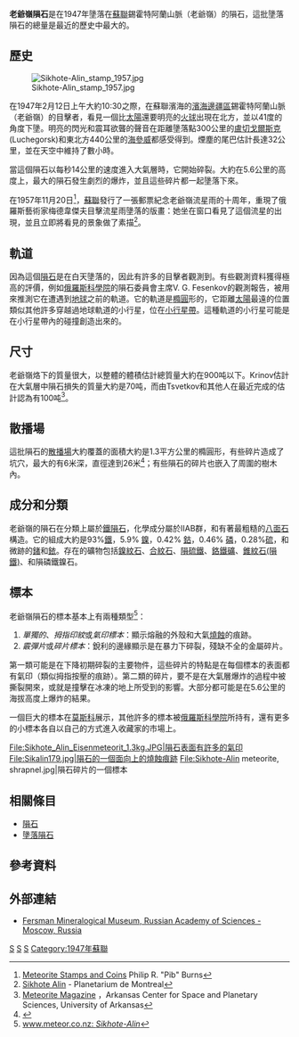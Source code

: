 {{Meteorite
 |Name=錫霍特阿蘭山脈（老爺嶺）
 |Image= SikhoteAlinMeteorite.jpg
 |Image_caption=老爺嶺隕石姆指印紋標本
 |Image_width= 
 |Type= [[鐵隕石|鐵]]
 |Class= 
 |Group= IIAB
 |Structural_classification= 最粗糙的[[銳鈦礦|八面體隕鐵]]，
 |Composition= 93% [[鐵|鐵]]，5.9% [[鎳|鎳]]，0.42% [[鈷|鈷]]，0.46% [[磷|磷]]，0.28%[[硫|硫]]
 |Shock= 
 |Weathering= 
 |Country= [[蘇聯|蘇聯]]
 |Region= [[濱海邊疆區|濱海邊疆區]][[錫霍特阿蘭山脈|錫霍特阿蘭山脈]]
 |Lat_Long= {{coord|46|09|36|N|134|39|12|E|display=inline,title|region:RU}}<ref>[http://tin.er.usgs.gov/meteor/metbull.php?code=23593 Meteoritical Bulletin Database: ''Sikhote-Alin'']</ref>
 |Observed_fall= 是
 |Fall_date= 1947年2月12日
 |Found_date= 
 |TKW= >28 [[噸|噸]]s<ref name=stamps />
 |Image2= 
 |Image2_caption= 
}}
'''老爺嶺隕石'''是在1947年墬落在[[蘇聯|蘇聯]]錫霍特阿蘭山脈（老爺嶺）的隕石，這批墬落隕石的總量是最近的歷史中最大的。

== 歷史 ==
[[File:Sikhote-Alin_stamp_1957.jpg|thumb]]

在1947年2月12日上午大約10:30之際，在蘇聯濱海的[[濱海邊疆區|濱海邊疆區]]錫霍特阿蘭山脈（老爺嶺）的目擊者，看見一個比[[太陽|太陽]]還要明亮的[[火流星|火球]]出現在北方，並以41度的角度下墬。明亮的閃光和震耳欲聾的聲音在距離墬落點300公里的[[盧切戈爾斯克|盧切戈爾斯克]](Luchegorsk)和東北方440公里的[[海參威|海參威]]都感受得到。煙塵的尾巴估計長達32公里，並在天空中維持了數小時。

當這個隕石以每秒14公里的速度進入大氣層時，它開始碎裂。大約在5.6公里的高度上，最大的隕石發生劇烈的爆炸，並且這些碎片都一起墬落下來。

在1957年11月20日<ref name=stamps>[http://www.pibburns.com/catastro/metstamp.htm Meteorite Stamps and Coins] {{Wayback|url=http://www.pibburns.com/catastro/metstamp.htm |date=20000121235534 }} Philip R. "Pib" Burns</ref>，[[蘇聯|蘇聯]]發行了一張郵票紀念老爺嶺流星雨的十周年，重現了俄羅斯藝術家梅德韋傑夫目擊流星雨墬落的版畫：她坐在窗口看見了這個流星的出現，並且立即將看見的景象做了素描<ref>[http://www.planetarium.montreal.qc.ca/Information/Expo_Meteorites/Vedettes/sikhotealin_a.html Sikhote Alin] {{webarchive|url=https://web.archive.org/web/20060521024636/http://www.planetarium.montreal.qc.ca/Information/Expo_Meteorites/Vedettes/sikhotealin_a.html |date=2006-05-21 }} - Planetarium de Montreal</ref>。

== 軌道 ==
因為這個[[隕石|隕石]]是在白天墬落的，因此有許多的目擊者觀測到。有些觀測資料獲得極高的評價，例如[[俄羅斯科學院|俄羅斯科學院]]的隕石委員會主席V. G. Fesenkov的觀測報告，被用來推測它在遭遇到[[地球|地球]]之前的軌道。它的軌道是[[橢圓|橢圓]]形的，它距離[[太陽|太陽]]最遠的位置類似其他許多穿越過地球軌道的小行星，位在[[小行星|小行星帶]]。這種軌道的小行星可能是在小行星帶內的碰撞創造出來的。

== 尺寸 ==
老爺嶺烙下的質量很大，以整體的體積估計總質量大約在900吨以下。Krinov估計在大氣層中隕石損失的質量大約是70吨，而由Tsvetkov和其他人在最近完成的估計認為有100吨<ref>[http://meteoritemag.uark.edu/604.htm Meteorite Magazine] {{webarchive|url=https://web.archive.org/web/20100612144717/http://meteoritemag.uark.edu/604.htm |date=2010-06-12 }}，Arkansas Center for Space and Planetary Sciences, University of Arkansas</ref>。

== 散播場 ==
這批隕石的[[散布區|散播場]]大約覆蓋的面積大約是1.3平方公里的橢圓形，有些碎片造成了坑穴，最大的有6米深，直徑達到26米<ref>{{cite Earth Impact DB | name = Sikhote-Alin| accessdate = 2009-08-19}}</ref>；有些隕石的碎片也嵌入了周圍的樹木內。

==成分和分類 ==
老爺嶺的隕石在分類上屬於[[鐵隕石|鐵隕石]]，化學成分屬於IIAB群，和有著最粗糙的[[銳鈦礦|八面石]]構造。它的組成大約是93%[[鐵|鐵]]，5.9% [[鎳|鎳]]，0.42% [[鈷|鈷]]，0.46% [[磷|磷]]，0.28%[[硫|硫]]，和微跡的[[鍺|鍺]]和[[銥|銥]]。存在的礦物包括[[鎳紋石|鎳紋石]]、[[合紋石|合紋石]]、[[隕硫鐵|隕硫鐵]]、[[鉻鐵礦|鉻鐵礦]]、[[錐紋石|錐紋石(隕鐵)]]、和隕磷鐵鎳石。

== 標本 ==
老爺嶺隕石的標本基本上有兩種類型<ref>[https://web.archive.org/web/20010415042416/http://www.meteor.co.nz/feb96_1.html www.meteor.co.nz: ''Sikhote-Alin'']</ref>：
# ''單獨的''、''拇指印紋''或''氣印標本''：顯示熔融的外殼和大氣[[燒蝕|燒蝕]]的痕跡。
# ''霰彈片''或''碎片標本''：銳利的邊緣顯示是在暴力下碎裂，殘缺不全的金屬碎片。

第一類可能是在下降初期碎裂的主要物件，這些碎片的特點是在每個標本的表面都有氣印（類似拇指按壓的痕跡）。第二類的碎片，要不是在大氣層爆炸的過程中被撕裂開來，或就是撞擊在冰凍的地上所受到的影響。大部分都可能是在5.6公里的海拔高度上爆炸的結果。

一個巨大的標本在[[莫斯科|莫斯科]]展示，其他許多的標本被[[俄羅斯科學院|俄羅斯科學院]]所持有，還有更多的小標本各自以自己的方式進入收藏家的市場上。

<gallery widths="230px" heights="220px" >
File:Sikhote_Alin_Eisenmeteorit_1.3kg.JPG|隕石表面有許多的氣印
File:Sikalin179.jpg|隕石的一個面向上的燒蝕痕跡
File:Sikhote-Alin meteorite, shrapnel.jpg|隕石碎片的一個標本
</gallery>

== 相關條目 ==
* [[隕石|隕石]]
* [[墬落隕石|墬落隕石]]

== 參考資料 ==
{{Reflist}}

== 外部連結 ==
{{commons category|Sikhote-Alin meteorite}}
*[https://web.archive.org/web/19990420083115/http://www.fmm.ru/meteoren.htm Fersman Mineralogical Museum, Russian Academy of Sciences - Moscow, Russia]

{{Modern impact events}}

[[Category:现代撞击事件|S]]
[[Category:1947年科學|S]]
[[Category:鐵隕石|S]]
[[Category:1947年蘇聯|Category:1947年蘇聯]]